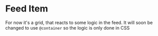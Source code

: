 

<Meta of={FeedItemStories} />

# Feed Item

For now it's a grid, that reacts to some logic in the feed.
It will soon be changed to use `@container` so the logic is only done in CSS

<Canvas columns={2} withSource="open" withToolbar>
  <Story of={FeedItemStories.Interactive} />
</Canvas>
